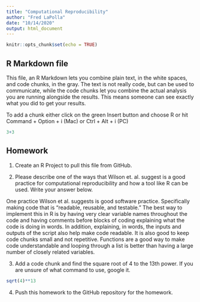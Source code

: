 ```yaml
---
title: "Computational Reproducibility"
author: "Fred LaPolla"
date: "10/14/2020"
output: html_document
---
```


```r
knitr::opts_chunk$set(echo = TRUE)
```

## R Markdown file

This file, an R Markdown lets you combine plain text, in the white spaces, and code chunks, in the gray. The text is not really code, but can be used to communicate, while the code chunks let you combine the actual analysis you are running alongside the results. This means someone can see exactly what you did to get your results.

To add a chunk either click on the green Insert button and choose R or hit Command + Option + i (Mac) or Ctrl + Alt + i (PC)

```r
3+3
```

## Homework

1) Create an R Project to pull this file from GitHub. 

2) Please describe one of the ways that Wilson et. al. suggest is a good practice for computational reproducibility and how a tool like R can be used. Write your answer below.

One practice Wilson et al. suggests is good software practice. Specifically making code that is "readable, reusable, and testable." The best way to implement this in R is by having very clear variable names throughout the code and having comments before blocks of coding explaining what the code is doing in words. In addition, explaining, in words, the inputs and outputs of the script also help make code readable. It is also good to keep code chunks small and not repetitive. Functions are a good way to make code understandable and looping through a list is better than having a large number of closely related variables. 

3) Add a code chunk and find the square root of 4 to the 13th power. If you are unsure of what command to use, google it. 

```r
sqrt(4)**13
```

4) Push this homework to the GitHub repository for the homework. 





